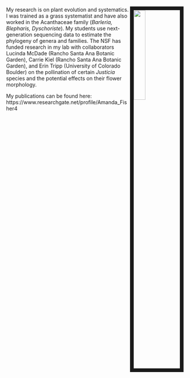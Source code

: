 <link rel="stylesheet" href="styles.css" type="text/css">

<img src="images/white.png" style="width:25%; border:10px solid; margin-right: 20px" align="right">

My research is on plant evolution and systematics. I was trained as a grass systematist and have also worked in the Acanthaceae family (*Barleria, Blepharis, Dyschoriste*). My students use next-generation sequencing data to estimate the phylogeny of genera and families. The NSF has funded research in my lab with collaborators Lucinda McDade (Rancho Santa Ana Botanic Garden), Carrie Kiel (Rancho Santa Ana Botanic Garden), and Erin Tripp (University of Colorado Boulder) on the pollination  of certain *Justicia* species and the potential effects on their flower morphology. 

My publications can be found here: https://www.researchgate.net/profile/Amanda_Fisher4



